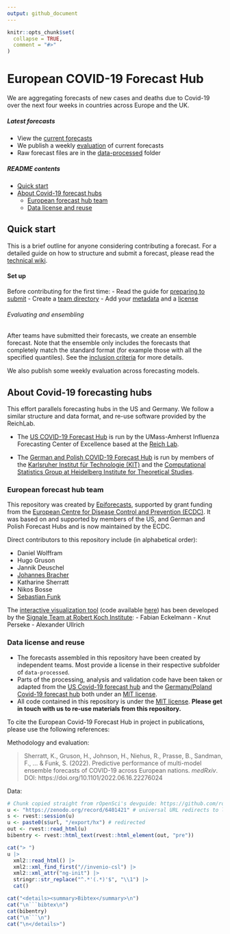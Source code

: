 ```yaml
---
output: github_document
---
```


<!-- README.md is generated from README.Rmd. Please edit that file -->

```r
knitr::opts_chunk$set(
  collapse = TRUE,
  comment = "#>"
)
```

# European COVID-19 Forecast Hub

We are aggregating forecasts of new cases and deaths due to Covid-19 over the next four weeks in countries across Europe and the UK.

##### Latest forecasts

* View the [current forecasts](https://covid19forecasthub.eu/visualisation)
* We publish a weekly [evaluation](https://covid19forecasthub.eu/reports) of current forecasts
* Raw forecast files are in the [data-processed](https://github.com/european-modelling-hubs/covid19-forecast-hub-europe/tree/main/data-processed) folder

##### README contents

- [Quick start](#quick-start)
- [About Covid-19 forecast hubs](#about-covid-19-forecasting-hubs)
   - [European forecast hub team](#european-forecast-hub-team)
   - [Data license and reuse](#data-license-and-reuse)

## Quick start

This is a brief outline for anyone considering contributing a forecast. For a detailed guide on how to structure and submit a forecast, please read the [technical wiki](../../wiki).

#### Set up

Before contributing for the first time:
- Read the guide for [preparing to submit](../../wiki/Preparing-to-submit)
- Create a [team directory](../../wiki/Creating-a-team-directory)
- Add your [metadata](../../wiki/Metadata) and a [license](../../wiki/Licensing)

###### Evaluating and ensembling

After teams have submitted their forecasts, we create an ensemble forecast. Note that the ensemble only includes the forecasts that completely match the standard format (for example those with all the specified quantiles). See the [inclusion criteria](../../wiki/Ensembling-and-evaluation) for more details.

We also publish some weekly evaluation across forecasting models.

## About Covid-19 forecasting hubs

This effort parallels forecasting hubs in the US and Germany. We follow a similar structure and data format, and re-use software provided by the ReichLab.

- The [US COVID-19 Forecast Hub](https://github.com/reichlab/covid19-forecast-hub) is run by the UMass-Amherst Influenza Forecasting Center of Excellence based at the [Reich Lab](https://reichlab.io/).

- The [German and Polish COVID-19 Forecast Hub](https://github.com/KITmetricslab/covid19-forecast-hub-de) is run by members of the [Karlsruher Institut für Technologie (KIT)](https://statistik.econ.kit.edu/index.ph) and the [Computational Statistics Group at Heidelberg Institute for Theoretical Studies](https://www.h-its.org/research/cst/).

### European forecast hub team

This repository was created by [Epiforecasts](https://epiforecasts.io), supported by grant funding from the [European Centre for Disease Control and Prevention (ECDC)](https://www.ecdc.europa.eu/). It was based on and supported by members of the US, and German and Polish Forecast Hubs and is now maintained by the ECDC.

Direct contributors to this repository include (in alphabetical order):

- Daniel Wolffram
- Hugo Gruson
- Jannik Deuschel
- [Johannes Bracher](https://statistik.econ.kit.edu/mitarbeiter_2902.php)
- Katharine Sherratt
- Nikos Bosse
- [Sebastian Funk](https://www.lshtm.ac.uk/aboutus/people/funk.sebastian)

The [interactive visualization tool](https://covid19forecasthub.eu/visualisation/) (code available [here](https://github.com/SignaleRKI/forecast-europe)) has been developed by the [Signale Team at Robert Koch Institute](https://www.rki.de/EN/Content/infections/epidemiology/signals/signals_node.html):
- Fabian Eckelmann
- Knut Perseke
- Alexander Ullrich

### Data license and reuse

- The forecasts assembled in this repository have been created by independent teams. Most provide a license in their respective subfolder of `data-processed`.
- Parts of the processing, analysis and validation code have been taken or adapted from the [US Covid-19 forecast hub](https://github.com/reichlab/covid19-forecast-hub) and the [Germany/Poland Covid-19 forecast hub](https://github.com/KITmetricslab/covid19-forecast-hub-de) both under an [MIT license](https://github.com/reichlab/covid19-forecast-hub/blob/master/LICENSE).
- All code contained in this repository is under the [MIT license](/LICENSE). **Please get in touch with us to re-use materials from this repository.**

To cite the European Covid-19 Forecast Hub in project in publications, please use the following references:

Methodology and evaluation:

> Sherratt, K., Gruson, H., Johnson, H., Niehus, R., Prasse, B., Sandman, F., ... & Funk, S. (2022). Predictive performance of multi-model ensemble forecasts of COVID-19 across European nations. _medRxiv_. DOI: https://doi.org/10.1101/2022.06.16.22276024

Data:

```r
# Chunk copied straight from rOpenSci's devguide: https://github.com/ropensci/dev_guide/blob/e72faf882c0b7faf4efb982875037f50468032c0/index.Rmd#L31-L41
u <- "https://zenodo.org/record/6401421" # universal URL redirects to latest
s <- rvest::session(u)
u <- paste0(s$url, "/export/hx") # redirected
out <- rvest::read_html(u)
bibentry <- rvest::html_text(rvest::html_element(out, "pre"))
```

```r
cat("> ")
u |> 
  xml2::read_html() |> 
  xml2::xml_find_first("//invenio-csl") |> 
  xml2::xml_attr("ng-init") |> 
  stringr::str_replace("^.*'(.*)'$", "\\1") |> 
  cat()
```

```r
cat("<details><summary>Bibtex</summary>\n")
cat("\n```bibtex\n")
cat(bibentry)
cat("\n```\n")
cat("\n</details>")
```
